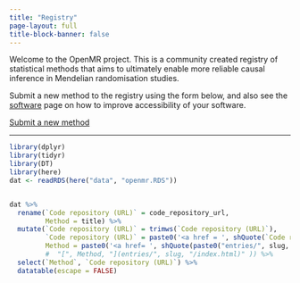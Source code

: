 ```yaml
---
title: "Registry"
page-layout: full
title-block-banner: false
---
```


Welcome to the OpenMR project. This is a community created registry of statistical methods that aims to ultimately enable more reliable causal inference in Mendelian randomisation studies.

Submit a new method to the registry using the form below, and also see the [software](software.qmd) page on how to improve accessibility of your software.

<a class="btn btn-primary" href="https://forms.office.com/r/LKiA33DABX" target="_blank" role="button">Submit a new method</a>

---

```r
library(dplyr)
library(tidyr)
library(DT)
library(here)
dat <- readRDS(here("data", "openmr.RDS"))


dat %>%
  rename(`Code repository (URL)` = code_repository_url, 
         Method = title) %>%
  mutate(`Code repository (URL)` = trimws(`Code repository (URL)`),
         `Code repository (URL)` = paste0('<a href = ', shQuote(`Code repository (URL)`), "target='_blank'", '>', `Code repository (URL)`, '</a>'),
         Method = paste0('<a href= ', shQuote(paste0("entries/", slug, "/index.html")), "target='_blank'", '>', Method, '</a>')) %>%
         #  "[", Method, "](entries/", slug, "/index.html)" )) %>%
  select(`Method`, `Code repository (URL)`) %>%
  datatable(escape = FALSE)
```
